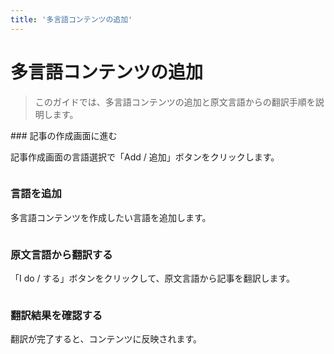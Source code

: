 ```yaml
---
title: '多言語コンテンツの追加'
---
```



# 多言語コンテンツの追加

> このガイドでは、多言語コンテンツの追加と原文言語からの翻訳手順を説明します。

<Steps>
### 記事の作成画面に進む

記事作成画面の言語選択で「Add / 追加」ボタンをクリックします。

<Image imageUrl="https://cdn.collections.dev/docs/add-multilingual-content/content-step-1.png" />

### 言語を追加

多言語コンテンツを作成したい言語を追加します。

<Image imageUrl="https://cdn.collections.dev/docs/add-multilingual-content/content-step-2.png" />

### 原文言語から翻訳する

「I do / する」ボタンをクリックして、原文言語から記事を翻訳します。

<Image imageUrl="https://cdn.collections.dev/docs/add-multilingual-content/content-step-3.png" />

### 翻訳結果を確認する

翻訳が完了すると、コンテンツに反映されます。

<Image imageUrl="https://cdn.collections.dev/docs/add-multilingual-content/content-step-4.png" />

</Steps>
